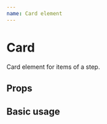 ```yaml
---
name: Card element
---
```



# Card

Card element for items of a step.

## Props

<Props of={ElementCard} />

## Basic usage

<Playground>
     <ElementCard
        title="hello world"
        text="Sesame snaps caramels chocolate bar donut."
    />
</Playground>

